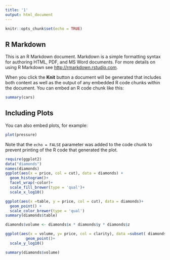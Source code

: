 ```yaml
---
title: '1'
output: html_document
---
```


```r
knitr::opts_chunk$set(echo = TRUE)
```

## R Markdown

This is an R Markdown document. Markdown is a simple formatting syntax for authoring HTML, PDF, and MS Word documents. For more details on using R Markdown see <http://rmarkdown.rstudio.com>.

When you click the **Knit** button a document will be generated that includes both content as well as the output of any embedded R code chunks within the document. You can embed an R code chunk like this:

```r
summary(cars)
```

## Including Plots

You can also embed plots, for example:

```r
plot(pressure)
```

Note that the `echo = FALSE` parameter was added to the code chunk to prevent printing of the R code that generated the plot.

```r
require(ggplot2)
data("diamonds")
names(diamonds)
ggplot(aes(x = price, col = cut), data = diamonds) +
  geom_histogram()+
  facet_wrap(~color)+
  scale_fill_brewer(type = 'qual')+
  scale_x_log10()
```

```r
ggplot(aes(x =table, y = price, col = cut), data = diamonds)+
  geom_point() +
  scale_color_brewer(type = 'qual')
summary(diamonds$table)
```

```r
diamonds$volume <- diamonds$x * diamonds$y * diamonds$z

ggplot(aes(x = volume, y= price, col = clarity), data =subset( diamonds, volume< 0.9*max(volume))) + 
         geom_point()+
  scale_y_log10()

summary(diamonds$volume)
```


